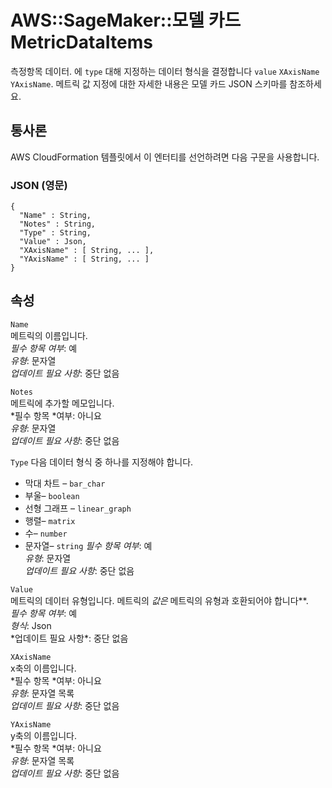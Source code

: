 # AWS::SageMaker::모델 카드 MetricDataItems

측정항목 데이터. 에 `type` 대해 지정하는 데이터 형식을 결정합니다 `value` `XAxisName` `YAxisName`. 메트릭 값 지정에 대한 자세한 내용은 모델 카드 JSON 스키마를 참조하세요.

## 통사론

AWS CloudFormation 템플릿에서 이 엔터티를 선언하려면 다음 구문을 사용합니다.

### JSON (영문)

```
{
  "Name" : String,
  "Notes" : String,
  "Type" : String,
  "Value" : Json,
  "XAxisName" : [ String, ... ],
  "YAxisName" : [ String, ... ]
}
```

## 속성

`Name`  
메트릭의 이름입니다.  
_필수 항목 여부_: 예  
_유형_: 문자열  
_업데이트 필요 사항_: 중단 없음

`Notes`  
메트릭에 추가할 메모입니다.  
*필수 항목 *여부: 아니요  
_유형_: 문자열  
_업데이트 필요 사항_: 중단 없음

`Type` 다음 데이터 형식 중 하나를 지정해야 합니다.

- 막대 차트 – `bar_char`
- 부울– `boolean`
- 선형 그래프 – `linear_graph`
- 행렬– `matrix`
- 수– `number`
- 문자열– `string`
  _필수 항목 여부_: 예  
  _유형_: 문자열  
  _업데이트 필요 사항_: 중단 없음

`Value`  
메트릭의 데이터 유형입니다. 메트릭의 _값은_ 메트릭의 유형과 호환되어야 합니다\**.  
*필수 항목 여부*: 예  
*형식*: Json  
*업데이트 필요 사항\*: 중단 없음

`XAxisName`  
x축의 이름입니다.  
*필수 항목 *여부: 아니요  
_유형_: 문자열 목록  
_업데이트 필요 사항_: 중단 없음

`YAxisName`  
y축의 이름입니다.  
*필수 항목 *여부: 아니요  
_유형_: 문자열 목록  
_업데이트 필요 사항_: 중단 없음
